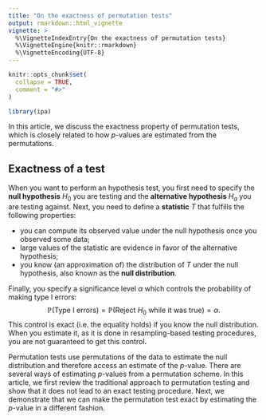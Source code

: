 ```yaml
---
title: "On the exactness of permutation tests"
output: rmarkdown::html_vignette
vignette: >
  %\VignetteIndexEntry{On the exactness of permutation tests}
  %\VignetteEngine{knitr::rmarkdown}
  %\VignetteEncoding{UTF-8}
---
```


```r
knitr::opts_chunk$set(
  collapse = TRUE,
  comment = "#>"
)
```

```r
library(ipa)
```

In this article, we discuss the exactness property of permutation tests, which is closely related to how $p$-values are estimated from the permutations.

## Exactness of a test

When you want to perform an hypothesis test, you first need to specify the **null hypothesis** $H_0$ you are testing and the **alternative hypothesis** $H_a$ you are testing against. Next, you need to define a **statistic** $T$ that fulfills the following properties:

- you can compute its observed value under the null hypothesis once you observed some data;
- large values of the statistic are evidence in favor of the alternative hypothesis;
- you know (an approximation of) the distribution of $T$ under the null hypothesis, also known as the **null distribution**.

Finally, you specify a significance level $\alpha$ which controls the probability of making type I errors:
$$  \mathbb{P} \left( \mbox{Type I errors} \right) = \mathbb{P} \left( \mbox{Reject } H_0 \mbox{ while it was true} \right) = \alpha. $$
This control is exact (i.e. the equality holds) if you know the null distribution. When you estimate it, as it is done in resampling-based testing procedures, you are not guaranteed to get this control.

Permutation tests use permutations of the data to estimate the null distribution and therefore access an estimate of the $p$-value. There are several ways of estimating $p$-values from a permutation scheme. In this article, we first review the traditional approach to permutation testing and show that it does not lead to an exact testing procedure. Next, we demonstrate that we can make the permutation test exact by estimating the $p$-value in a different fashion.
